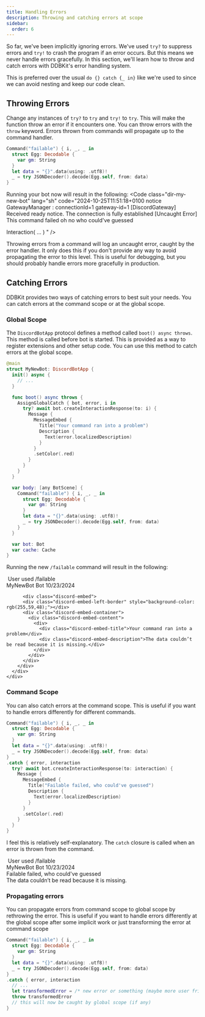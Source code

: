 ```yaml
---
title: Handling Errors
description: Throwing and catching errors at scope
sidebar:
  order: 6
---
```


So far, we've been implicitly ignoring errors. We've used `try?` to suppress errors and `try!` to crash the program if an error occurs. But this means we never handle errors gracefully. In this section, we'll learn how to throw and catch errors with DDBKit's error handling system.

This is preferred over the usual `do {} catch {_ in}` like we're used to since we can avoid nesting and keep our code clean.
## Throwing Errors
Change any instances of `try?` to `try` and `try!` to `try`. This will make the function throw an error if it encounters one. You can throw errors with the `throw` keyword. Errors thrown from commands will propagate up to the command handler.

```swift
Command("failable") { i, _, _ in
  struct Egg: Decodable {
    var gm: String
  }
  let data = "{}".data(using: .utf8)!
  _ = try JSONDecoder().decode(Egg.self, from: data)
}
```
Running your bot now will result in the following:
<Code class="dir-my-new-bot" lang="sh" code="2024-10-25T11:51:18+0100 notice GatewayManager : connectionId=1 gateway-id=1 [DiscordGateway] Received ready notice. The connection is fully established
[Uncaught Error] This command failed oh no who could've guessed

Interaction( ... )
" />

Throwing errors from a command will log an uncaught error, caught by the error handler. It only does this if you don't provide any way to avoid propagating the error to this level. This is useful for debugging, but you should probably handle errors more gracefully in production.

## Catching Errors
DDBKit provides two ways of catching errors to best suit your needs. You can catch errors at the command scope or at the  global scope.

### Global Scope
The `DiscordBotApp` protocol defines a method called `boot() async throws`. This method is called before bot is started. This is provided as a way to register extensions and other setup code. You can use this method to catch errors at the global scope.

```swift
@main
struct MyNewBot: DiscordBotApp {
  init() async {
    // ...
  }

  func boot() async throws {
    AssignGlobalCatch { bot, error, i in
      try? await bot.createInteractionResponse(to: i) {
        Message {
          MessageEmbed {
            Title("Your command ran into a problem")
            Description {
              Text(error.localizedDescription)
            }
          }
          .setColor(.red)
        }
      }
    }
  }

  var body: [any BotScene] {
    Command("failable") { i, _, _ in
      struct Egg: Decodable {
        var gm: String
      }
      let data = "{}".data(using: .utf8)!
      _ = try JSONDecoder().decode(Egg.self, from: data)
    }
  }

  var bot: Bot
  var cache: Cache
}
```
Running the new <code type="cmd">/failable</code> command will result in the following:

<div class="discord-messages">
  <div class="discord-message">
      <div class="discord-interaction">
        <img class="discord-interaction-author-avatar" src="https://cdn.discordapp.com/embed/avatars/0.png" alt=""></img>
        <span class="discord-author-info discord-interaction-author-info">
          <span class="discord-author-username">User</span>
        </span>
        <span class="discord-interaction-command"> used <span class="discord-interaction-command-name"> /failable</span></span>
      </div>
      <div class="discord-message-content">
        <div class="discord-author-avatar">
          <img src="https://cdn.discordapp.com/embed/avatars/2.png" alt=""></img>
        </div>
        <div class="discord-message-body">
          <div>
            <span class="discord-author-info">
              <span class="discord-author-username">MyNewBot</span>
              <span class="discord-author-bot-tag"> Bot </span>
            </span>
            <span class="discord-message-timestamp">10/23/2024</span>
          </div>

          <div class="discord-embed">
          <div class="discord-embed-left-border" style="background-color: rgb(255,59,48);"></div>
          <div class="discord-embed-container">
            <div class="discord-embed-content">
              <div>
                <div class="discord-embed-title">Your command ran into a problem</div>
                <div class="discord-embed-description">The data couldn’t be read because it is missing.</div>
              </div>
            </div>
          </div>
        </div>
      </div>
    </div>
  </div>
</div>

### Command Scope
You can also catch errors at the command scope. This is useful if you want to handle errors differently for different commands.

```swift
Command("failable") { i, _, _ in
  struct Egg: Decodable {
    var gm: String
  }
  let data = "{}".data(using: .utf8)!
  _ = try JSONDecoder().decode(Egg.self, from: data)
}
.catch { error, interaction
  try? await bot.createInteractionResponse(to: interaction) {
    Message {
      MessageEmbed {
        Title("Failable failed, who could've guessed")
        Description {
          Text(error.localizedDescription)
        }
      }
      .setColor(.red)
    }
  }
}
```

I feel this is relatively self-explanatory. The `catch` closure is called when an error is thrown from the command.

<div class="discord-messages">
  <div class="discord-message">
    <div class="discord-interaction">
      <img class="discord-interaction-author-avatar" src="https://cdn.discordapp.com/embed/avatars/0.png" alt=""></img>
      <span class="discord-author-info discord-interaction-author-info">
        <span class="discord-author-username">User</span>
      </span>
      <span class="discord-interaction-command"> used <span class="discord-interaction-command-name"> /failable</span></span>
    </div>
    <div class="discord-message-content">
      <div class="discord-author-avatar">
        <img src="https://cdn.discordapp.com/embed/avatars/2.png" alt=""></img>
      </div>
      <div class="discord-message-body">
        <div>
          <span class="discord-author-info">
            <span class="discord-author-username">MyNewBot</span>
            <span class="discord-author-bot-tag"> Bot </span>
          </span>
          <span class="discord-message-timestamp">10/23/2024</span>
        </div>
        <div class="discord-embed">
          <div class="discord-embed-left-border" style="background-color: rgb(255,59,48);"></div>
          <div class="discord-embed-container">
            <div class="discord-embed-content">
              <div>
                <div class="discord-embed-title">Failable failed, who could've guessed</div>
                <div class="discord-embed-description">The data couldn’t be read because it is missing.</div>
              </div>
            </div>
          </div>
        </div>
      </div>
    </div>
  </div>
</div>

### Propagating errors
You can propagate errors from command scope to global scope by rethrowing the error. 
This is useful if you want to handle errors differently at the global scope after some implicit work or just transforming the error at command scope

```swift
Command("failable") { i, _, _ in
  struct Egg: Decodable {
    var gm: String
  }
  let data = "{}".data(using: .utf8)!
  _ = try JSONDecoder().decode(Egg.self, from: data)
}
.catch { error, interaction
  // ...
  let transformedError = /* new error or something (maybe more user friendly? who knows) */
  throw transformedError
  // this will now be caught by global scope (if any)
}
```